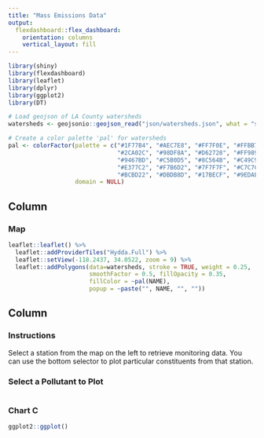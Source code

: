 ```yaml
---
title: "Mass Emissions Data"
output: 
  flexdashboard::flex_dashboard:
    orientation: columns
    vertical_layout: fill
---
```


```r
library(shiny)
library(flexdashboard)
library(leaflet)
library(dplyr)
library(ggplot2)
library(DT)

# Load geojson of LA County watersheds
watersheds <- geojsonio::geojson_read("json/watersheds.json", what = "sp")

# Create a color palette 'pal' for watersheds
pal <- colorFactor(palette = c("#1F77B4", "#AEC7E8", "#FF7F0E", "#FFBB78", 
                               "#2CA02C", "#98DF8A", "#D62728", "#FF9896", 
                               "#9467BD", "#C5B0D5", "#8C564B", "#C49C94", 
                               "#E377C2", "#F7B6D2", "#7F7F7F", "#C7C7C7", 
                               "#BCBD22", "#DBDB8D", "#17BECF", "#9EDAE5"), 
                   domain = NULL)

```

Column {data-width=650}
-----------------------------------------------------------------------

### Map

```r
leaflet::leaflet() %>%
  leaflet::addProviderTiles("Hydda.Full") %>%
  leaflet::setView(-118.2437, 34.0522, zoom = 9) %>%
  leaflet::addPolygons(data=watersheds, stroke = TRUE, weight = 0.25, 
                       smoothFactor = 0.5, fillOpacity = 0.35,
                       fillColor = ~pal(NAME), 
                       popup = ~paste("", NAME, "", ""))
```

Column {data-width=350}
-----------------------------------------------------------------------

### Instructions

Select a station from the map on the left to retrieve monitoring data. You can use the bottom selector to plot particular constituents from that station.

### Select a Pollutant to Plot

```r

```


### Chart C

```r
ggplot2::ggplot()

```

